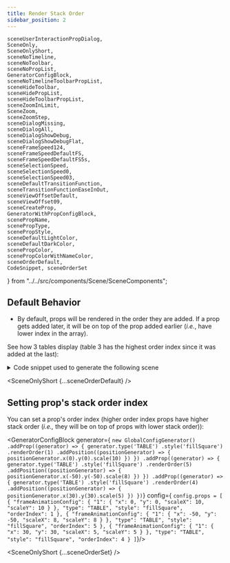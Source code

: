 ```yaml
---
title: Render Stack Order
sidebar_position: 2
---
```


    sceneUserInteractionPropDialog,
    SceneOnly,
    SceneOnlyShort,
    sceneNoTimeline,
    sceneNoToolbar,
    sceneNoPropList,
    GeneratorConfigBlock,
    sceneNoTimelineToolbarPropList,
    sceneHideToolbar,
    sceneHidePropList,
    sceneHideToolbarPropList,
    sceneZoomInLimit,
    SceneZoom,
    sceneZoomStep,
    sceneDialogMissing,
    sceneDialogAll,
    sceneDialogShowDebug,
    sceneDialogShowDebugFlat,
    sceneFrameSpeed124,
    sceneFrameSpeedDefaultFS,
    sceneFrameSpeedDefaultFS5s,
    sceneSelectionSpeed,
    sceneSelectionSpeed0,
    sceneSelectionSpeed03,
    sceneDefaultTransitionFunction,
    sceneTransitionFunctionEaseInOut,
    sceneViewOffsetDefault,
    sceneViewOffset09,
    sceneCreateProp,
    GeneratorWithPropConfigBlock,
    scenePropName,
    scenePropType,
    scenePropStyle,
    sceneDefaultLightColor,
    sceneDefaultDarkColor,
    scenePropColor,
    scenePropColorWithNameColor,
    sceneOrderDefault,
    CodeSnippet, sceneOrderSet
} from "../../src/components/Scene/SceneComponents";

## Default Behavior

* By default, props will be rendered in the order they are added.
If a prop gets added later, it will be on top of the prop added earlier (*i.e.*, have lower index in the array).

See how 3 tables display (table 3 has the highest order index since it was added at the last):
<details>
    <summary>Code snippet used to generate the following scene</summary>
    <GeneratorConfigBlock
        generator={
            `new GlobalConfigGenerator()
    .addProp((generator) => {
            generator.type('TABLE')
                .style('fillSquare')
                .addPosition((positionGenerator) => {
                    positionGenerator.x(0).y(0).scale(10)
                })
    })
    .addProp((generator) => {
        generator.type('TABLE')
            .style('fillSquare')
            .addPosition((positionGenerator) => {
                positionGenerator.x(-50).y(-50).scale(8)
            })
    })
    .addProp((generator) => {
        generator.type('TABLE')
            .style('fillSquare')
            .addPosition((positionGenerator) => {
                positionGenerator.x(30).y(30).scale(5)
            })
    })`}
        config={
            `config.props = [
      {
        "frameAnimationConfig": {
          "1": {
            "x": 0,
            "y": 0,
            "scaleX": 10,
            "scaleY": 10
          }
        },
        "type": "TABLE",
        "style": "fillSquare"
      },
      {
        "frameAnimationConfig": {
          "1": {
            "x": -50,
            "y": -50,
            "scaleX": 8,
            "scaleY": 8
          }
        },
        "type": "TABLE",
        "style": "fillSquare"
      },
      {
        "frameAnimationConfig": {
          "1": {
            "x": 30,
            "y": 30,
            "scaleX": 5,
            "scaleY": 5
          }
        },
        "type": "TABLE",
        "style": "fillSquare"
      }
    ]`}/>
</details>

<SceneOnlyShort {...sceneOrderDefault} />

## Setting prop's stack order index

You can set a prop's order index (higher order index props have higher stack order (*i.e.,* they will be on top of props with lower stack order)):

<GeneratorConfigBlock
    generator={
        `new GlobalConfigGenerator()
    .addProp((generator) => {
            generator.type('TABLE')
                .style('fillSquare')
                .renderOrder(1)
                .addPosition((positionGenerator) => {
                    positionGenerator.x(0).y(0).scale(10)
                })
        })
    .addProp((generator) => {
        generator.type('TABLE')
            .style('fillSquare')
            .renderOrder(5)
            .addPosition((positionGenerator) => {
                positionGenerator.x(-50).y(-50).scale(8)
            })
    })
    .addProp((generator) => {
        generator.type('TABLE')
            .style('fillSquare')
            .renderOrder(4)
            .addPosition((positionGenerator) => {
                positionGenerator.x(30).y(30).scale(5)
            })
    })`}
    config={
        `config.props = [
      {
        "frameAnimationConfig": {
          "1": {
            "x": 0,
            "y": 0,
            "scaleX": 10,
            "scaleY": 10
          }
        },
        "type": "TABLE",
        "style": "fillSquare",
        "orderIndex": 1
      },
      {
        "frameAnimationConfig": {
          "1": {
            "x": -50,
            "y": -50,
            "scaleX": 8,
            "scaleY": 8
          }
        },
        "type": "TABLE",
        "style": "fillSquare",
        "orderIndex": 5
      },
      {
        "frameAnimationConfig": {
          "1": {
            "x": 30,
            "y": 30,
            "scaleX": 5,
            "scaleY": 5
          }
        },
        "type": "TABLE",
        "style": "fillSquare",
        "orderIndex": 4
      }
    ]`}/>


<SceneOnlyShort {...sceneOrderSet} />